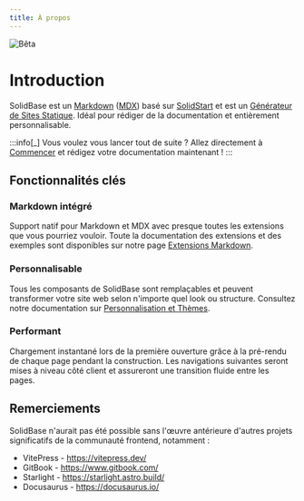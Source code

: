 ```yaml
---
title: À propos
---
```


![Bêta](../../../assets/beta.png)

# Introduction

SolidBase est un [Markdown](https://www.wikiwand.com/fr/articles/Markdown) ([MDX](https://mdxjs.com/)) basé sur [SolidStart](https://start.solidjs.com/) et est un [Générateur de Sites Statique](https://www.wikiwand.com/fr/articles/Générateur_de_site_statique).
Idéal pour rédiger de la documentation et entièrement personnalisable.

:::info[_]
Vous voulez vous lancer tout de suite ? Allez directement à [Commencer](/getting-started) et rédigez votre documentation maintenant !
:::

## Fonctionnalités clés

### Markdown intégré

Support natif pour Markdown et MDX avec presque toutes les extensions que vous pourriez vouloir. Toute la documentation des extensions et des exemples sont disponibles sur notre page [Extensions Markdown](/md-extentions).

### Personnalisable

Tous les composants de SolidBase sont remplaçables et peuvent transformer votre site web selon n'importe quel look ou structure. Consultez notre documentation sur [Personnalisation et Thèmes](/customization).

### Performant

Chargement instantané lors de la première ouverture grâce à la pré-rendu de chaque page pendant la construction. Les navigations suivantes seront mises à niveau côté client et assureront une transition fluide entre les pages.

## Remerciements

SolidBase n'aurait pas été possible sans l'œuvre antérieure d'autres projets significatifs de la communauté frontend, notamment :

- VitePress - https://vitepress.dev/
- GitBook - https://www.gitbook.com/
- Starlight - https://starlight.astro.build/
- Docusaurus - https://docusaurus.io/
